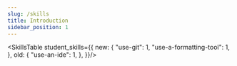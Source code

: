 ---
slug: /skills
title: Introduction
sidebar_position: 1
---

<SkillsTable student_skills={{
    new: {
        "use-git": 1,
        "use-a-formatting-tool": 1,
    },
    old: {
        "use-an-ide": 1,
    },
}}/>